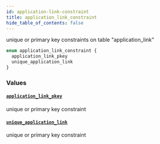 ```yaml
---
id: application-link-constraint
title: application_link_constraint
hide_table_of_contents: false
---
```


unique or primary key constraints on table "application_link"

```graphql
enum application_link_constraint {
  application_link_pkey
  unique_application_link
}
```

### Values

#### [`application_link_pkey`](#)

unique or primary key constraint

#### [`unique_application_link`](#)

unique or primary key constraint
